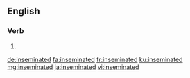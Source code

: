 ==English==

===Verb===
{{head|en|verb form}}

# {{en-past of|inseminate}}

[[de:inseminated]]
[[fa:inseminated]]
[[fr:inseminated]]
[[ku:inseminated]]
[[mg:inseminated]]
[[ja:inseminated]]
[[vi:inseminated]]